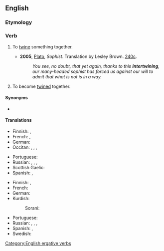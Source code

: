 ==English==

===Etymology===
{{prefix|en|inter|twine}}

===Verb===
{{en-verb|intertwin}}

# {{lb|en|transitive}} To [[twine]] something together.
#* '''2005''', [[w:Plato|Plato]], ''Sophist''. Translation by Lesley Brown. [[w:Stephanus pagination|240c]].
#*: ''You see, no doubt, that yet again, thanks to this '''intertwining''', our many-headed sophist has forced us against our will to admit that what is not is in a way.''
# {{lb|en|intransitive}} To become [[twine]]d together.

====Synonyms====
* {{sense|twine around each other}} {{l|en|entwine}}

====Translations====
{{trans-top|To twine something together}}
* Finnish: {{t+|fi|kietoa}}, {{t+|fi|punoa}}
* French: {{t+|fr|enchevêtrer}}, {{t+|fr|entrelacer}}
* German: {{t+|de|verflechten}}
* Occitan: {{t|oc|entrelaçar}}, {{t+|oc|trenar}}, {{t|oc|natar}}, {{t|oc|trelhar}}
{{trans-mid}}
* Portuguese: {{t+|pt|entrelaçar}}
* Russian: {{t+|ru|переплета́ть|impf}}, {{t+|ru|переплести́|pf}}, {{t+|ru|сплета́ть|impf}}, {{t+|ru|сплести́|pf}}
* Scottish Gaelic: {{t|gd|eadar-thoinn}}
* Spanish: {{t+|es|entretejer}}, {{t+|es|entrelazar}}
{{trans-bottom}}

{{trans-top|To become twined together}}
* Finnish: {{t|fi|kietoutua}}, {{t|fi|punoutua}}
* French: {{t+|fr|entrelacer|alt=s'entrelacer}}
* German: {{t+|de|verflechten|alt=sich verflechten}}
* Kurdish:
*: Sorani: {{t|ku|تێکخستن|tr=tékxistin|sc=ku-Arab}}
{{trans-mid}}
* Portuguese: {{t|pt|[[entrelaçar]]-[[se]]}}
* Russian: {{t+|ru|переплета́ться|impf}}, {{t+|ru|переплести́сь|pf}}, {{t+|ru|сплета́ться|impf}}, {{t+|ru|сплести́сь|pf}}
* Spanish: {{t|es|entretejerse}}, {{t|es|entrelazarse}}
* Swedish: {{t|sv|sammanflätas}}
{{trans-bottom}}

[[Category:English ergative verbs]]